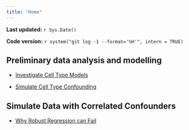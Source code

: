 ```yaml
---
title: "Home"
---
```


**Last updated:** `r Sys.Date()`

**Code version:** `r system("git log -1 --format='%H'", intern = TRUE)`


## Preliminary data analysis and modelling

*  [Investigate Cell Type Models](InvestigateCellType.html)

*  [Simulate Cell Type Confounding](SimulateCellTypeConfounding.html)

## Simulate Data with Correlated Confounders

*  [Why Robust Regression can Fail](AmishHutterite_CellType.html)
